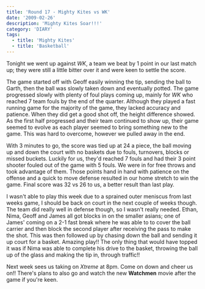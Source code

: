 ```yaml
---
title: 'Round 17 - Mighty Kites vs WK'
date: '2009-02-26'
description: 'Mighty Kites Soar!!!'
category: 'DIARY'
tags:
  - title: 'Mighty Kites'
  - title: 'Basketball'
---
```


Tonight we went up against _WK_, a team we beat by 1 point in our last match up; they were still a little bitter over it and were keen to settle the score.

The game started off with Geoff easily winning the tip, sending the ball to Garth, then the ball was slowly taken down and eventually potted. The game progressed slowly with plenty of foul plays coming up, mainly for _WK_ who reached 7 team fouls by the end of the quarter. Although they played a fast running game for the majority of the game, they lacked accuracy and patience. When they did get a good shot off, the height difference showed. As the first half progressed and their team continued to show up, their game seemed to evolve as each player seemed to bring something new to the game. This was hard to overcome, however we pulled away in the end.

With 3 minutes to go, the score was tied up at 24 a piece, the ball moving up and down the court with no baskets due to fouls, turnovers, blocks or missed buckets. Luckily for us, they'd reached 7 fouls and had their 3 point shooter fouled out of the game with 5 fouls. We were in for free throws and took advantage of them. Those points hand in hand with patience on the offense and a quick to move defense resulted in our home stretch to win the game. Final score was 32 vs 26 to us, a better result than last play.

I wasn't able to play this week due to a sprained outer meniscus from last weeks game, I should be back on court in the next couple of weeks though. The team did really well in defense though, so I wasn't really needed. Ethan, Nima, Geoff and James all got blocks in on the smaller asians; one of James' coming on a 2-1 fast break where he was able to to cover the ball carrier and then block the second player after receiving the pass to make the shot. This was then followed up by chasing down the ball and sending it up court for a basket. Amazing play!! The only thing that would have topped it was if Nima was able to complete his drive to the basket, throwing the ball up of the glass and making the tip in, through traffic!!

Next week sees us taking on _Xtreme_ at 8pm. Come on down and cheer us on!! There's plans to also go and watch the new **Watchmen** movie after the game if you're keen.

